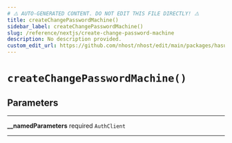 ```yaml
---
# ⚠️ AUTO-GENERATED CONTENT. DO NOT EDIT THIS FILE DIRECTLY! ⚠️
title: createChangePasswordMachine()
sidebar_label: createChangePasswordMachine()
slug: /reference/nextjs/create-change-password-machine
description: No description provided.
custom_edit_url: https://github.com/nhost/nhost/edit/main/packages/hasura-auth-js/src/machines/change-password.ts#L27
---
```


# `createChangePasswordMachine()`

## Parameters

---

**<span className="parameter-name">\_\_namedParameters</span>** <span className="optional-status">required</span> <code>AuthClient</code>

---
